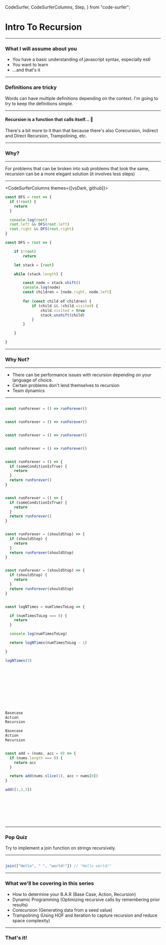   CodeSurfer,
  CodeSurferColumns,
  Step,
} from "code-surfer";


# Intro To Recursion

---

### What I will assume about you

<div style={{ maxWidth: "80%", fontSize: '.75em'}}>
  <ul>
    <li style={{marginBottom: '15px'}}>You have a basic understanding of javascript syntax, especially es6</li>
    <li style={{marginBottom: '15px'}}>You want to learn</li>
    <li style={{marginBottom: '15px'}}>...and that's it</li>
  </ul>
</div>

---

### Definitions are tricky

<div style={{ maxWidth: "80%"}}>Words can have multiple definitions depending on the context.
I'm going to try to keep the definitions simple.</div>

---

#### Recursion is a function that calls itself... 🤔

<div style={{fontSize: "16px"}}>There's a bit more to it than that because there's also Corecursion, Indirect and Direct Recursion, Trampolining, etc.</div>

---

### Why?

---

<div style={{ maxWidth: "80%"}}>
  For problems that can be broken into sub problems that look the same, recursion can be a more elegant solution (it involves less steps)
</div>

---

<CodeSurferColumns themes={[vsDark, github]}>

<Step>

```js subtitle="Recursive"
const DFS = root => {
  if (!root) {
    return
  }

  console.log(root)
  root.left && DFS(root.left)
  root.right && DFS(root.right)
}
```

```js subtitle="Iterative"
const DFS = root => {

    if (!root)
        return

    let stack = [root]

    while (stack.length) {

        const node = stack.shift()
        console.log(node)
        const children = [node.right, node.left]
            
        for (const child of children) {
            if (child && !child.visited) {
                child.visited = true
                stack.unshift(child)
            }
        }

    }

}
```

</Step>

</CodeSurferColumns>

---

### Why Not?

---

<div style={{ maxWidth: "80%"}}>
  <ul>
    <li style={{marginBottom: '15px'}}>There can be performance issues with recursion depending on your language of choice.</li>
    <li style={{marginBottom: '15px'}}>Certain problems don't lend themselves to recursion</li>
    <li style={{marginBottom: '15px'}}>Team dynamics</li>
  </ul>
</div>


---

<CodeSurfer>

```js title="The simplest recursive function"

const runForever = () => runForever()

```

```js 2[26:38] title="When called, runForever calls itself"

const runForever = () => runForever()

```

```js title="When will this function terminate?"

const runForever = () => runForever()

```

```js title="Theoretically never. Practically, it results in a stack overflow."

const runForever = () => runForever()

```

```js 1,8 title="How can we tell runForever when to stop?"

const runForever = () => {
  if (someConditionIsTrue) {
    return
  }
  return runForever()
}

```

```js 3[7:25] title="We need some condition to know when to return"

const runForever = () => {
  if (someConditionIsTrue) {
    return
  }
  return runForever()
}

```

```js 2[21:30],3[7:16] title="Often, we need information passed into the function to determine that"

const runForever = (shouldStop) => {
  if (shouldStop) {
    return
  }
  return runForever(shouldStop)
}

```

```js 6[21:30] title="But remember, the function calls itself so it needs to pass that info along"

const runForever = (shouldStop) => {
  if (shouldStop) {
    return
  }
  return runForever(shouldStop)
}

```

```js title="Let's look at a slightly different example"

const logNTimes = numTimesToLog => {

  if (numTimesToLog === 0) {
    return
  }

  console.log(numTimesToLog)

  return logNTimes(numTimesToLog - 1)

} 

logNTimes(3)

```

```diff 2[19:31],14[11:12] title="This function will log 3 times... because we told it to"
```

```diff 4,5,6 title="It first checks to see if the parameter is zero which it is not, the first time"
```
```diff 4,5,6 title="This is also known as the Base Case. It says when the recursion should stop"
```

```diff 8 title="Then it will log the input"
```
```diff 8 title="Any code that isn't the Base Case or the Recursion is called the Action"
```

```diff 10 title="Then it will call itself. But notice it decrements the input so that it does not run forever"
```

```diff 10 title="The function calling itself is the Recursion"
```

```diff 10 title="Note that we are returning the result of the recursion. When we return the result of a recursive call, we are in what is known as the tail position."
```

```diff 10 title="That is not always necessary for recursive functions and we will discuss that in a future video"
```

```diff 4,5,6 title="Eventually, it will call itself with zero and the recursion will terminate"
```

```html
Basecase
Action
Recursion
```

```html 1[1:1],2[1:1],3[1:1] title="The acronym BAR"
Basecase
Action
Recursion
```

```js title="One more example..."

const add = (nums, acc = 0) => {
  if (nums.length === 0) {
    return acc
  }

  return add(nums.slice(1), acc + nums[0])
}

add([1,2,3])

```

```diff 2[20:27] title="We have an accumulator here which we start at 0. We'll build this by adding each element of the array to it."
```

```diff 3,5 title="Our base case checks against the length of the array"
```

```diff 7 title="Here is our recursion"
```

```diff 7[14:26] title="We will pass in the tail of the array. This is important to stop the recursion"
```

```diff 7[29:41],10[6:6] title="Then we pass in the sum of the accumulator and the first number in the array"
```

```diff 3,4,5 title="When the array is empty we come to our base case again"
```

```diff 4 title="Notice that we are actually returning something from our base case, the sum of the numbers"
```

</CodeSurfer>

---

### Pop Quiz

Try to implement a join function on strings recursively.

---

<CodeSurfer>

```js title="So something like this"

join(["Hello", " ", "world!"]) // "Hello world!"

```

</CodeSurfer>

---

### What we'll be covering in this series

<div style={{ maxWidth: "80%", fontSize: '.75em'}}>
  <ul>
    <li style={{marginBottom: '15px'}}>How to determine your B.A.R (Base Case, Action, Recursion)</li>
    <li style={{marginBottom: '15px'}}>Dynamic Programming (Optimizing recursive calls by remembering prior results)</li>
    <li style={{marginBottom: '15px'}}>Corecursion (Generating data from a seed value)</li>
    <li style={{marginBottom: '15px'}}>Trampolining (Using HOF and iteration to capture recursion and reduce space complexity)</li>
  </ul>
</div>

---

### That's it!



